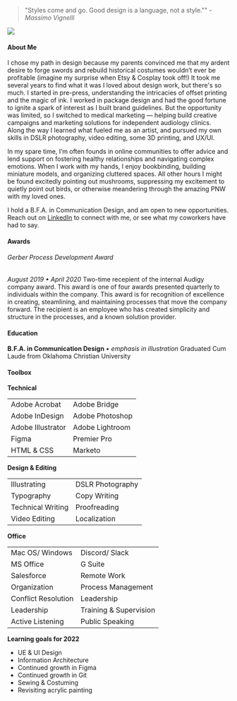 
<Split side="left">

> "Styles come and go. Good design is a language, not a style."" <cite>-Massimo Vignelli</cite>

</Split>

<Split side="right">

![](../images/Headshot-RT_2020.jpg)

</Split>

#### About Me

I chose my path in design because my parents convinced me that my ardent desire to forge swords and rebuild historical costumes wouldn’t ever be profitable (imagine my surprise when Etsy & Cosplay took off!) It took me several years to find what it was I loved about design work, but there's so much. I started in pre-press, understanding the intricacies of offset printing and the magic of ink. I worked in package design and had the good fortune to ignite a spark of interest as I built brand guidelines. But the opportunity was limited, so I switched to medical marketing — helping build creative campaigns and marketing solutions for independent audiology clinics. Along the way I learned what fueled me as an artist, and pursued my own skills in DSLR photography, video editing, some 3D printing, and UX/UI.

In my spare time, I’m often founds in online communities to offer advice and lend support on fostering healthy relationships and navigating complex emotions. When I work with my hands, I enjoy bookbinding, building miniature models, and organizing cluttered spaces. All other hours I might be found excitedly pointing out mushrooms, suppressing my excitement to quietly point out birds, or otherwise meandering through the amazing PNW with my loved ones.

I hold a B.F.A. in Communication Design, and am open to new opportunities. Reach out on [LinkedIn](https://www.linkedin.com/in/rtaylordesign/) to connect with me, or see what my coworkers have had to say.
#### Awards
###### Gerber Process Development Award
**August 2019* • *April 2020**
Two-time recepient of the internal Audigy company award. This award is one of four awards presented quarterly to individuals within the company. This award is for recognition of  excellence in creating, steamlining, and maintaining processes that move the company forward. The recipient is an employee who has created simplicity and structure in the processes, and a known solution provider.

#### Education

**B.F.A. in Communication Design** • *emphasis in illustration*
Graduated Cum Laude from Oklahoma Christian University


#### Toolbox    
**Technical**

|                     |                   |
| ------------------- | ----------------- |
| Adobe Acrobat       | Adobe Bridge      |
| Adobe InDesign      | Adobe Photoshop   |
| Adobe Illustrator   | Adobe Lightroom   |
| Figma               | Premier Pro       |
| HTML & CSS          | Marketo           |


**Design & Editing**

|                     |                   |
| ------------------- | ----------------- |
| Illustrating        | DSLR Photography  |
| Typography          | Copy Writing      |
| Technical Writing   | Proofreading      |
| Video Editing       | Localization      |


**Office**

|                     |                   |
| ------------------- | ----------------- |
| Mac OS/ Windows     | Discord/ Slack    |
| MS Office           | G Suite           |
| Salesforce          | Remote Work       |
| Organization        | Process Management|
| Conflict Resolution | Leadership        |
| Leadership          | Training & Supervision |
| Active Listening    | Public Speaking |


**Learning goals for 2022**
- UE & UI Design
- Information Architecture
- Continued growth in Figma
- Continued growth in Git 
- Sewing & Costuming
- Revisiting acrylic painting